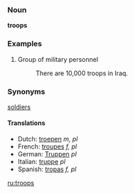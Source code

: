 === Noun ===
'''troops'''

===Examples===
#Group of military personnel
#:There are 10,000 troops in Iraq.

===Synonyms===
[[soldiers]]


==== Translations ====
*Dutch: [[troepen]] ''m, pl''
*French: [[troupes]] ''f, pl''
*German: [[Truppen]] ''pl''
*Italian: [[truppe]] ''pl''
*Spanish: [[tropas]] ''f, pl''

[[ru:troops]]